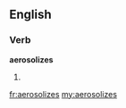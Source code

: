 ==English==

===Verb===
'''aerosolizes'''

# {{third-person singular of|aerosolize}}

[[fr:aerosolizes]]
[[my:aerosolizes]]